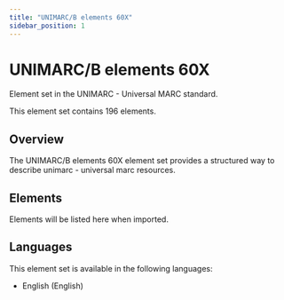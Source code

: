 ```yaml
---
title: "UNIMARC/B elements 60X"
sidebar_position: 1
---
```


# UNIMARC/B elements 60X

Element set in the UNIMARC - Universal MARC standard.

This element set contains 196 elements.

## Overview

The UNIMARC/B elements 60X element set provides a structured way to describe unimarc - universal marc resources.

## Elements

Elements will be listed here when imported.

## Languages

This element set is available in the following languages:
- English (English)
